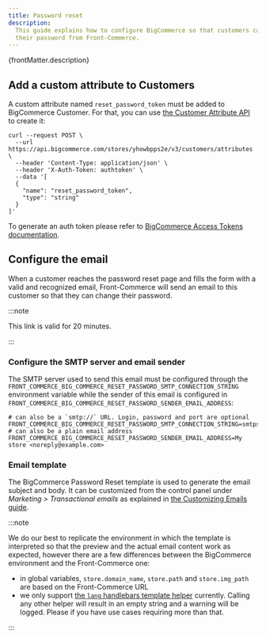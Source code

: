 ```yaml
---
title: Password reset
description:
  This guide explains how to configure BigCommerce so that customers can reset
  their password from Front-Commerce.
---
```



<p>{frontMatter.description}</p>

## Add a custom attribute to Customers

A custom attribute named `reset_password_token` must be added to BigCommerce
Customer. For that, you can use
[the Customer Attribute API](https://developer.bigcommerce.com/api-reference/0b427d58415e1-create-a-customer-attribute)
to create it:

```
curl --request POST \
  --url https://api.bigcommerce.com/stores/yhowbpps2e/v3/customers/attributes \
  --header 'Content-Type: application/json' \
  --header 'X-Auth-Token: authtoken' \
  --data '[
  {
    "name": "reset_password_token",
    "type": "string"
  }
]'
```

To generate an auth token please refer to
[BigCommerce Access Tokens documentation](https://developer.bigcommerce.com/docs/e861a9c6b77b5-authentication#access-tokens).

## Configure the email

When a customer reaches the password reset page and fills the form with a valid
and recognized email, Front-Commerce will send an email to this customer so that
they can change their password.

:::note

This link is valid for 20 minutes.

:::

### Configure the SMTP server and email sender

The SMTP server used to send this email must be configured through the
`FRONT_COMMERCE_BIG_COMMERCE_RESET_PASSWORD_SMTP_CONNECTION_STRING` environment
variable while the sender of this email is configured in
`FRONT_COMMERCE_BIG_COMMERCE_RESET_PASSWORD_SENDER_EMAIL_ADDRESS`:

```shell
# can also be a `smtp://` URL. Login, password and port are optional
FRONT_COMMERCE_BIG_COMMERCE_RESET_PASSWORD_SMTP_CONNECTION_STRING=smtps://login:password@example.com:465
# can also be a plain email address
FRONT_COMMERCE_BIG_COMMERCE_RESET_PASSWORD_SENDER_EMAIL_ADDRESS=My store <noreply@example.com>
```

### Email template

The BigCommerce Password Reset template is used to generate the email subject
and body. It can be customized from the control panel under _Marketing >
Transactional emails_ as explained in
[the Customizing Emails guide](https://support.bigcommerce.com/s/article/Customizing-Emails?language=en_US).

:::note

We do our best to replicate the environment in which the template is interpreted
so that the preview and the actual email content work as expected, however there
are a few differences between the BigCommerce environment and the Front-Commerce
one:

- in global variables, `store.domain_name`, `store.path` and `store.img_path`
  are based on the Front-Commerce URL
- we only support
  [the `lang` handlebars template helper](https://developer.bigcommerce.com/stencil-docs/ZG9jOjIyMDcxOA-handlebars-helpers-reference)
  currently. Calling any other helper will result in an empty string and a
  warning will be logged. Please <ContactLink /> if you have use cases requiring
  more than that.

:::
